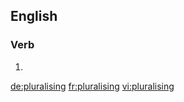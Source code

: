 ==English==

===Verb===
{{head|en}}

# {{present participle of|pluralise}}

[[de:pluralising]]
[[fr:pluralising]]
[[vi:pluralising]]